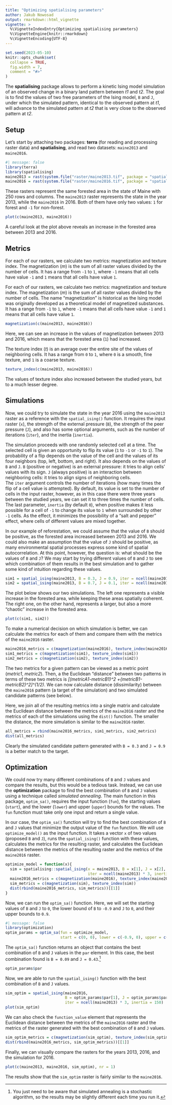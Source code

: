 ```yaml
---
title: "Optimizing spatialising parameters"
author: Jakub Nowosad
output: rmarkdown::html_vignette
vignette: >
  %\VignetteIndexEntry{Optimizing spatialising parameters}
  %\VignetteEngine{knitr::rmarkdown}
  %\VignetteEncoding{UTF-8}
---
```


```r
set.seed(2023-05-10)
knitr::opts_chunk$set(
  collapse = TRUE,
  fig.width = 7,
  comment = "#>"
)
```

The **spatialising** package allows to perform a kinetic Ising model simulation of an observed change in a binary land pattern between *t1* and *t2*.
The goal is to find the values of two free parameters of the Ising model, `B` and `J`, under which the simulated pattern, identical to the observed pattern at *t1*, will advance to the simulated pattern at *t2* that is very close to the observed pattern at *t2*.

## Setup

Let's start by attaching two packages: **terra** (for reading and processing raster data) and **spatialising**, and read two datasets: `maine2013` and `maine2016`.

```r
#| message: false
library(terra)
library(spatialising)
maine2013 = rast(system.file("raster/maine2013.tif", package = "spatialising"))
maine2016 = rast(system.file("raster/maine2016.tif", package = "spatialising"))
```

These rasters represent the same forested area in the state of Maine with 250 rows and columns.
The `maine2013` raster represents the state in the year 2013, while the `maine2016` in 2016. 
Both of them have only two values: `1` for forest and `-1` for non-forest.

```r
plot(c(maine2013, maine2016))
```

A careful look at the plot above reveals an increase in the forested area between 2013 and 2016.

## Metrics

For each of our rasters, we calculate two metrics: magnetization and texture index.
The magnetization ($m$) is the sum of all raster values divided by the number of cells.
It has a range from `-1` to `1`, where `-1` means that all cells have value `-1` and `1` means that all cells have value `1`.

For each of our rasters, we calculate two metrics: magnetization and texture index. 
The magnetization ($m$) is the sum of all raster values divided by the number of cells.
The name "magnetization" is historical as the Ising model was originally developed as a theoretical model of magnetized substances.
It has a range from `-1` to `1`, where `-1` means that all cells have value `-1` and `1` means that all cells have value `1`.

```r
magnetization(c(maine2013, maine2016))
```

Here, we can see an increase in the values of magnetization between 2013 and 2016, which means that the forested area (`1`) had increased.

The texture index ($t$) is an average over the entire site of the values of neighboring cells.
It has a range from `0` to `1`, where `0` is a smooth, fine texture, and `1` is a coarse texture.

```r
texture_index(c(maine2013, maine2016))
```

The values of texture index also increased between the studied years, but to a much lesser degree.

## Simulations

Now, we could try to simulate the state in the year 2016 using the `maine2013` raster as a reference with the `spatial_ising()` function.
It requires the input raster (`x`), the strength of the external pressure (`B`), the strength of the peer pressure (`J`), and also has some optional arguments, such as the number of iterations (`iter`), and the inertia (`inertia`).

The simulation proceeds with one randomly selected cell at a time.
The selected cell is given an opportunity to flip its value (`1` to `-1` or  `-1` to `1`).
The probability of a flip depends on the value of the cell and the values of its four neighbors (top, left, bottom, and right).
It also depends on the values of `B` and `J`.
`B` (positive or negative) is an external pressure: it tries to align cells' values with its sign.
`J` (always positive) is an interaction between neighboring cells: it tries to align signs of neighboring cells.  
The `iter` argument controls the number of iterations (how many times the flip of a cell value is attempted). 
By default, its value is set to the number of cells in the input raster, however, as in this case there were three years between the studied years, we can set it to three times the number of cells.
The last parameter, `inertia` (by default `0`), when positive makes it less possible for a cell of `-1` to change its value to `1` when surrounded by other `-1` cells.
As the effect, it minimizes the possibility of a "salt and pepper" effect, where cells of different values are mixed together.

In our example of reforestation, we could assume that the value of `B` should be positive, as the forested area increased between 2013 and 2016.
We could also make an assumption that the value of `J` should be positive, as many environmental spatial processes express some kind of spatial autocorrelation.
At this point, however, the question is: what should be the values of `B` and `J`?
We may start by trying different values of `B` and `J` to see which combination of them results in the best simulation and to gather some kind of intuition regarding these values.

```r
sim1 = spatial_ising(maine2013, B = 0.3, J = 0.9, iter = ncell(maine2013) * 3, inertia = 150)
sim2 = spatial_ising(maine2013, B = 0.7, J = 0.1, iter = ncell(maine2013) * 3, inertia = 150)
```

The plot below shows our two simulations.
The left one represents a visible increase in the forested area, while keeping these areas spatially coherent.
The right one, on the other hand, represents a larger, but also a more "chaotic" increase in the forested area.

```r
plot(c(sim1, sim2))
```

To make a numerical decision on which simulation is better, we can calculate the metrics for each of them and compare them with the metrics of the `maine2016` raster.

```r
maine2016_metrics = c(magnetization(maine2016), texture_index(maine2016))
sim1_metrics = c(magnetization(sim1), texture_index(sim1))
sim2_metrics = c(magnetization(sim2), texture_index(sim2))
```

The two metrics for a given pattern can be viewed as a metric point (*metric1*, *metric2*).
Then, a the Euclidean "distance" between two patterns in terms of these two metrics is *[(metricA1-metricB1)^2 +{metricB1-metricB2)^2]^(1/2)*.
We can now calculate distance (dissimilarity) between the `maine2016` pattern (a target of the simulation) and two simulated candidate patterns (see below).

Here, we join all of the resulting metrics into a single matrix and calculate the Euclidean distance between the metrics of the `maine2016` raster and the metrics of each of the simulations using the `dist()` function.
The smaller the distance, the more simulation is similar to the `maine2016` raster.

```r
all_metrics = rbind(maine2016_metrics, sim1_metrics, sim2_metrics)
dist(all_metrics)
```

Clearly the simulated candidate pattern generated with `B = 0.3` and `J = 0.9` is a better match to the target.

## Optimization

We could now try many different combinations of `B` and `J` values and compare the results, but this would be a tedious task.
Instead, we can use the **optimization** package to find the best combination of `B` and `J` values using a technique called *simulated annealing*.
The main function in this package, `optim_sa()`, requires the input function (`fun`), the starting values (`start`), and the lower (`lower`) and upper (`upper`) bounds for the values.
The `fun` function must take only one input and return a single value.

In our case, the `optim_sa()` function will try to find the best combination of `B` and `J` values that minimize the output value of the `fun` function.
We will use `optimize_model()` as the input function.
It takes a vector `x` of two values (proposed `B` and `J`), runs the `spatial_ising()` function with these values, calculates the metrics for the resulting raster, and calculates the Euclidean distance between the metrics of the resulting raster and the metrics of the `maine2016` raster.

```r
optimize_model = function(x){
  sim = spatialising::spatial_ising(x = maine2013, B = x[1], J = x[2], 
                                    iter = ncell(maine2013) * 3, inertia = 150)  
  maine2016_metrics = c(magnetization(maine2016), texture_index(maine2016))
  sim_metrics = c(magnetization(sim), texture_index(sim))             
  dist(rbind(maine2016_metrics, sim_metrics))[[1]]
}
```

Now, we can run the `optim_sa()` function.
Here, we will set the starting values of `B` and `J` to `0`, the lower bound of `B` to `-0.9` and `J` to `0`, and their upper bounds to `0.9`.

```r
#| message: false
library(optimization)
optim_params = optim_sa(fun = optimize_model, 
                        start = c(0, 0), lower = c(-0.9, 0), upper = c(0.9, 0.9),trace = TRUE)
```

The `optim_sa()` function returns an object that contains the best combination of `B` and `J` values in the `par` element.
In this case, the best combination found is `B = 0.09` and `J = 0.43`.^[You just need to be aware that simulated annealing is a stochastic algorithm, so the results may be slightly different each time you run it.]

```r
optim_params$par
```


Now, we are able to run the `spatial_ising()` function with the best combination of `B` and `J` values.

```r
sim_optim = spatial_ising(maine2016, 
                          B = optim_params$par[1], J = optim_params$par[2], 
                          iter = ncell(maine2013) * 3, inertia = 150)
plot(sim_optim)
```

We can also check the `function_value` element that represents the Euclidean distance between the metrics of the `maine2016` raster and the metrics of the raster generated with the best combination of `B` and `J` values.

```r
sim_optim_metrics = c(magnetization(sim_optim), texture_index(sim_optim))             
dist(rbind(maine2016_metrics, sim_optim_metrics))[[1]]
```

Finally, we can visually compare the rasters for the years 2013, 2016, and the simulation for 2016.

```r
plot(c(maine2013, maine2016, sim_optim), nr = 1)
```

The results show that the `sim_optim` raster is fairly similar to the `maine2016`.
